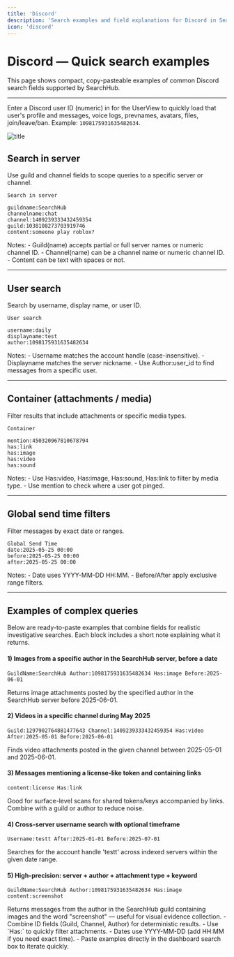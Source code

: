 ```yaml
---
title: 'Discord'
description: 'Search examples and field explanations for Discord in SearchHub'
icon: 'discord'
---
```


# <Icon icon="discord" iconType="solid" size={32} /> Discord — Quick search examples

This page shows compact, copy-pasteable examples of common Discord search fields supported by SearchHub.

---

<Tip title="User view" icon="user">
Enter a Discord user ID (numeric) in for the UserView to quickly load that user's profile and messages, voice logs, prevnames, avatars, files, join/leave/ban. Example: <code>1098175931635482634</code>.
</Tip>

![title](/images/preview.webp)

## <Icon icon="server" iconType="solid" size={24} /> Search in server

Use guild and channel fields to scope queries to a specific server or channel.

```text
Search in server

guildname:SearchHub
channelname:chat
channel:1409239333432459354
guild:1038108273703919746
content:someone play roblox?
```

<Note>
Notes:
- Guild(name) accepts partial or full server names or numeric channel ID.
- Channel(name) can be a channel name or numeric channel ID.
- Content can be text with spaces or not.
</Note>

---

## <Icon icon="user" iconType="solid" size={24} /> User search

Search by username, display name, or user ID.

```text
User search

username:daily
displayname:test
author:1098175931635482634
```

<Note>
Notes:
- Username matches the account handle (case-insensitive).
- Displayname matches the server nickname.
- Use Author:user_id to find messages from a specific user.
</Note>

---

## <Icon icon="paperclip" iconType="solid" size={24} /> Container (attachments / media)

Filter results that include attachments or specific media types.

```text
Container

mention:450320967810678794
has:link
has:image
has:video
has:sound
```

<Note>
Notes:
- Use Has:video, Has:image, Has:sound, Has:link to filter by media type.
- Use mention to check where a user got pinged.
</Note>

---

## <Icon icon="calendar" iconType="solid" size={24} /> Global send time filters

Filter messages by exact date or ranges.

```text
Global Send Time
date:2025-05-25 00:00
before:2025-05-25 00:00
after:2025-05-25 00:00
```

<Note>
Notes:
- Date uses YYYY-MM-DD HH:MM.
- Before/After apply exclusive range filters.
</Note>

---

## <Icon icon="calendar" iconType="solid" size={24} /> Examples of complex queries

Below are ready-to-paste examples that combine fields for realistic investigative searches. Each block includes a short note explaining what it returns.

#### 1) Images from a specific author in the SearchHub server, before a date

```text
GuildName:SearchHub Author:1098175931635482634 Has:image Before:2025-06-01
```
<Note>
Returns image attachments posted by the specified author in the SearchHub server before 2025-06-01.
</Note>

#### 2) Videos in a specific channel during May 2025

```text
Guild:1297902764881477643 Channel:1409239333432459354 Has:video After:2025-05-01 Before:2025-06-01
```
<Note>
Finds video attachments posted in the given channel between 2025-05-01 and 2025-06-01.
</Note>

#### 3) Messages mentioning a license-like token and containing links

```text
content:license Has:link
```
<Note>
Good for surface-level scans for shared tokens/keys accompanied by links. Combine with a guild or author to reduce noise.
</Note>

#### 4) Cross-server username search with optional timeframe

```text
Username:testt After:2025-01-01 Before:2025-07-01
```
<Note>
Searches for the account handle 'testt' across indexed servers within the given date range.
</Note>

#### 5) High-precision: server + author + attachment type + keyword

```text
GuildName:SearchHub Author:1098175931635482634 Has:image content:screenshot
```
<Note>
Returns messages from the author in the SearchHub guild containing images and the word "screenshot" — useful for visual evidence collection.
</Note>

<Check title="Pro tip" icon="bulb">
- Combine ID fields (Guild, Channel, Author) for deterministic results.  
- Use `Has:<type>` to quickly filter attachments.  
- Dates use YYYY-MM-DD (add HH:MM if you need exact time).  
- Paste examples directly in the dashboard search box to iterate quickly.
</Check>
